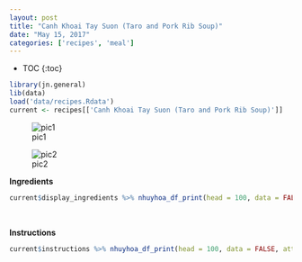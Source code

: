 ```yaml
---
layout: post
title: "Canh Khoai Tay Suon (Taro and Pork Rib Soup)"
date: "May 15, 2017"
categories: ['recipes', 'meal']
---
```


* TOC
{:toc}

```r
library(jn.general)
lib(data)
load('data/recipes.Rdata')
current <- recipes[['Canh Khoai Tay Suon (Taro and Pork Rib Soup)']]
```

![pic1](http://jnguyen92.github.io/nhuyhoa/figure/food/Canh Khoai Tay Suon.JPG)

![pic2](http://jnguyen92.github.io/nhuyhoa/figure/food/Canh Khoai Tay Suon2.JPG)




**Ingredients**

```r
current$display_ingredients %>% nhuyhoa_df_print(head = 100, data = FALSE, attribute = "class = \"presenttab\"")
```

<br>

**Instructions**

```r
current$instructions %>% nhuyhoa_df_print(head = 100, data = FALSE, attribute = "class = \"presenttabnoh\"")
```


